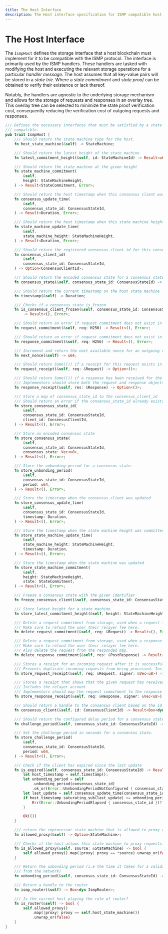 ```yaml
---
title: The Host Interface
description: The Host interface specification for ISMP compatible host state machines.
---
```


<link
  href="https://cdn.jsdelivr.net/npm/katex@0.16.8/dist/katex.min.css"
  rel="stylesheet"
/>

# The Host Interface

The `IsmpHost` defines the storage interface that a host blockchain must implement for it to be compatible with the ISMP protocol. The interface is primarily used by the ISMP handlers. These handlers are tasked with modifying the host and executing the relevant storage operations for a particular _handler message_. The host assumes that all key-value pairs will be stored in a _state trie_. Where a _state commitment_ and _state proof_ can be obtained to verify their existence or lack thereof.

Notably, the handlers are agnostic to the underlying storage mechanism and allows for the storage of requests and responses in an overlay tree. This overlay tree can be selected to minimize the state proof verification cost, consequently reducing the verification cost of outgoing requests and responses.

```rust showLineNumbers
/// Defines the necessary interfaces that must be satisfied by a state machine for it be ISMP
/// compatible.
pub trait IsmpHost {
    /// Should return the state machine type for the host.
    fn host_state_machine(&self) -> StateMachine;

    /// Should return the latest height of the state machine
    fn latest_commitment_height(&self, id: StateMachineId) -> Result<u64, Error>;

    /// Should return the state machine at the given height
    fn state_machine_commitment(
        &self,
        height: StateMachineHeight,
    ) -> Result<StateCommitment, Error>;

    /// Should return the host timestamp when this consensus client was last updated
    fn consensus_update_time(
        &self,
        consensus_state_id: ConsensusStateId,
    ) -> Result<Duration, Error>;

    /// Should return the host timestamp when this state machine height was committed
    fn state_machine_update_time(
        &self,
        state_machine_height: StateMachineHeight,
    ) -> Result<Duration, Error>;

    /// Should return the registered consensus client id for this consensus state id
    fn consensus_client_id(
        &self,
        consensus_state_id: ConsensusStateId,
    ) -> Option<ConsensusClientId>;

    /// Should return the encoded consensus state for a consensus state id provided
    fn consensus_state(&self, consensus_state_id: ConsensusStateId) -> Result<Vec<u8>, Error>;

    /// Should return the current timestamp on the host state machine
    fn timestamp(&self) -> Duration;

    /// Checks if a consensus state is frozen
    fn is_consensus_client_frozen(&self, consensus_state_id: ConsensusStateId)
        -> Result<(), Error>;

    /// Should return an error if request commitment does not exist in storage
    fn request_commitment(&self, req: H256) -> Result<(), Error>;

    /// Should return an error if request commitment does not exist in storage
    fn response_commitment(&self, req: H256) -> Result<(), Error>;

    /// Increment and return the next available nonce for an outgoing request.
    fn next_nonce(&self) -> u64;

    /// Should return Some(()) if a receipt for this request exists in storage
    fn request_receipt(&self, req: &Request) -> Option<()>;

    /// Should return Some(()) if a response has been received for the given request
    /// Implementors should store both the request and response objects
    fn response_receipt(&self, res: &Response) -> Option<()>;

    /// Store a map of consensus_state_id to the consensus_client_id
    /// Should return an error if the consensus_state_id already exists
    fn store_consensus_state_id(
        &self,
        consensus_state_id: ConsensusStateId,
        client_id: ConsensusClientId,
    ) -> Result<(), Error>;

    /// Store an encoded consensus state
    fn store_consensus_state(
        &self,
        consensus_state_id: ConsensusStateId,
        consensus_state: Vec<u8>,
    ) -> Result<(), Error>;

    /// Store the unbonding period for a consensus state.
    fn store_unbonding_period(
        &self,
        consensus_state_id: ConsensusStateId,
        period: u64,
    ) -> Result<(), Error>;

    /// Store the timestamp when the consensus client was updated
    fn store_consensus_update_time(
        &self,
        consensus_state_id: ConsensusStateId,
        timestamp: Duration,
    ) -> Result<(), Error>;

    /// Store the timestamp when the state machine height was committed
    fn store_state_machine_update_time(
        &self,
        state_machine_height: StateMachineHeight,
        timestamp: Duration,
    ) -> Result<(), Error>;

    /// Store the timestamp when the state machine was updated
    fn store_state_machine_commitment(
        &self,
        height: StateMachineHeight,
        state: StateCommitment,
    ) -> Result<(), Error>;

    /// Freeze a consensus state with the given identifier
    fn freeze_consensus_client(&self, consensus_state_id: ConsensusStateId) -> Result<(), Error>;

    /// Store latest height for a state machine
    fn store_latest_commitment_height(&self, height: StateMachineHeight) -> Result<(), Error>;

    /// Delete a request commitment from storage, used when a request is timed out.
    /// Make sure to refund the user their relayer fee here.
    fn delete_request_commitment(&self, req: &Request) -> Result<(), Error>;

    /// Delete a request commitment from storage, used when a response is timed out.
    /// Make sure to refund the user their relayer fee here.
    /// Also delete the request from the responded map.
    fn delete_response_commitment(&self, res: &PostResponse) -> Result<(), Error>;

    /// Stores a receipt for an incoming request after it is successfully routed to a module.
    /// Prevents duplicate incoming requests from being processed. Includes the relayer account
    fn store_request_receipt(&self, req: &Request, signer: &Vec<u8>) -> Result<(), Error>;

    /// Stores a receipt that shows that the given request has received a response.
    /// Includes the relayer account
    /// Implementors should map the request commitment to the response object commitment.
    fn store_response_receipt(&self, req: &Response, signer: &Vec<u8>) -> Result<(), Error>;

    /// Should return a handle to the consensus client based on the id
    fn consensus_client(&self, id: ConsensusClientId) -> Result<Box<dyn ConsensusClient>, Error>;

    /// Should return the configured delay period for a consensus state
    fn challenge_period(&self, consensus_state_id: ConsensusStateId) -> Option<Duration>;

    /// Set the challenge period in seconds for a consensus state.
    fn store_challenge_period(
        &self,
        consensus_state_id: ConsensusStateId,
        period: u64,
    ) -> Result<(), Error>;

    /// Check if the client has expired since the last update
    fn is_expired(&self, consensus_state_id: ConsensusStateId) -> Result<(), Error> {
        let host_timestamp = self.timestamp();
        let unbonding_period = self
            .unbonding_period(consensus_state_id)
            .ok_or(Error::UnnbondingPeriodNotConfigured { consensus_state_id })?;
        let last_update = self.consensus_update_time(consensus_state_id)?;
        if host_timestamp.saturating_sub(last_update) >= unbonding_period {
            Err(Error::UnbondingPeriodElapsed { consensus_state_id })?
        }

        Ok(())
    }

    /// return the coprocessor state machine that is allowed to proxy requests.
    fn allowed_proxy(&self) -> Option<StateMachine>;

    /// Checks if the host allows this state machine to proxy requests.
    fn is_allowed_proxy(&self, source: &StateMachine) -> bool {
        self.allowed_proxy().map(|proxy| proxy == *source).unwrap_or(false)
    }

    /// Return the unbonding period (i.e the time it takes for a validator's deposit to be unstaked
    /// from the network)
    fn unbonding_period(&self, consensus_state_id: ConsensusStateId) -> Option<Duration>;

    /// Return a handle to the router
    fn ismp_router(&self) -> Box<dyn IsmpRouter>;

    /// Is the current host playing the role of router?
    fn is_router(&self) -> bool {
        self.allowed_proxy()
            .map(|proxy| proxy == self.host_state_machine())
            .unwrap_or(false)
    }
}
```
